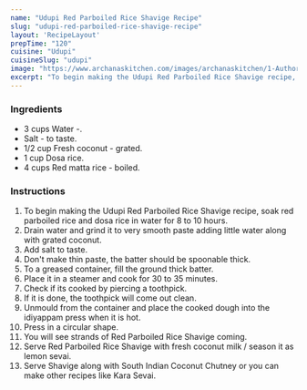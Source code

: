 ---
name: "Udupi Red Parboiled Rice Shavige Recipe"
slug: "udupi-red-parboiled-rice-shavige-recipe"
layout: 'RecipeLayout'
prepTime: "120"
cuisine: "Udupi"
cuisineSlug: "udupi"
image: "https://www.archanaskitchen.com/images/archanaskitchen/1-Author/Smitha-Kalluraya/Udupi_Red_Parboiled_Rice_Shavige_1600.jpg"
excerpt: "To begin making the Udupi Red Parboiled Rice Shavige recipe, soak red parboiled rice and dosa rice in water for 8 to 10 hours"
---

### Ingredients

- 3 cups Water -.
- Salt - to taste.
- 1/2 cup Fresh coconut - grated.
- 1 cup Dosa rice.
- 4 cups Red matta rice - boiled.

### Instructions

1. To begin making the Udupi Red Parboiled Rice Shavige recipe, soak red parboiled rice and dosa rice in water for 8 to 10 hours.
1. Drain water and grind it to very smooth paste adding little water along with grated coconut.
1. Add salt to taste.
1. Don't make thin paste, the batter should be spoonable thick.
1. To a greased container, fill the ground thick batter.
1. Place it in a steamer and cook for 30 to 35 minutes.
1. Check if its cooked by piercing a toothpick.
1. If it is done, the toothpick will come out clean.
1. Unmould from the container and place the cooked dough into the idiyappam press when it is hot.
1. Press in a circular shape.
1. You will see strands of Red Parboiled Rice Shavige coming.
1. Serve Red Parboiled Rice Shavige with fresh coconut milk / season it as lemon sevai.
1. Serve Shavige along with South Indian Coconut Chutney or you can make other recipes like Kara Sevai.
